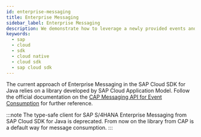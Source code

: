 ```yaml
---
id: enterprise-messaging
title: Enterprise Messaging
sidebar_label: Enterprise Messaging
description: We demonstrate how to leverage a newly provided events and messaging library developed by Cloud Application Programming colleagues in the context of Cloud SDK for Java.
keywords:
  - sap
  - cloud
  - sdk
  - cloud native
  - cloud sdk
  - sap cloud sdk
---
```


The current approach of Enterprise Messaging in the SAP Cloud SDK for Java relies on a library developed by SAP Cloud Application Model.
Follow the official documentation on the [CAP Messaging API for Event Consumption](https://cap.cloud.sap/docs/java/) for further reference.

:::note
The type-safe client for SAP S/4HANA Enterprise Messaging from SAP Cloud SDK for Java is deprecated. From now on the library from CAP is a default way for message consumption.
:::

